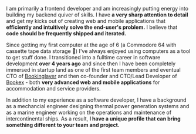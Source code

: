 I am primarily a frontend developer and am increasingly putting energy into building my backend quiver of skills. I have **a very sharp attention to detail** and get my kicks out of creating web and mobile applications that **efficiently and intuitively solve the end-user's problem.** I believe that **code should be frequently shipped and iterated.**

Since getting my first computer at the age of 6 (a Commodore 64 with cassette tape data storage 🤘) I've always enjoyed using computers as a tool to get stuff done. I transitioned into a fulltime career in software development **over 4 years ago** and since then I have been completely immersed in startup land as one of the first team members and eventual CTO of [Bookinglayer](https://www.bookinglayer.com) and then co-founder and CTO/Lead Developer of [Bookex](https://www.usebookex.com) - both **very advanced web and mobile applications** for accommodation and service providers.

In addition to my experience as a software developer, I have a background as a mechancial engineer designing thermal power generation systems and as a marine engineer working on the operations and maintenance of intercontinental ships. As a result, **I have a unique profile that can bring something different to your team and project.**
